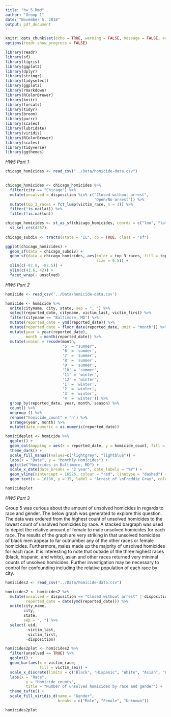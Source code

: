 ```yaml
---
title: "hw_5.Rmd"
author: "Group 1"
date: "November 5, 2018"
output: pdf_document
---
```


```r
knitr::opts_chunk$set(echo = TRUE, warning = FALSE, message = FALSE, error = FALSE, comment = FALSE)
options(readr.show_progress = FALSE)
```


```r
library(readr)
library(sf)
library(tigris)
library(ggplot2)  
library(dplyr)
library(stringr)
library(tidyselect)
library(ggplot2)
library(rmarkdown)
library(RColorBrewer)
library(knitr)
library(forcats)
library(tidyr)
library(broom)
library(purrr)
library(scales)
library(lubridate)
library(viridis)
library(RColorBrewer)
library(scales)
library(tidyverse)
library(ggthemes)
```

*HW5 Part 1*

```r


chicago_homicides <- read_csv("../Data/homicide-data.csv")
  

chicago_homicides <- chicago_homicides %>% 
  filter(city == "Chicago") %>% 
  mutate(unsolved = disposition %in% c("Closed without arrest", 
                                       "Open/No arrest")) %>% 
  mutate(top_3_races = fct_lump(victim_race, n = 3)) %>% 
  filter(!is.na(lat)) %>% 
  filter(!is.na(lon))

chicago_homicides <- st_as_sf(chicago_homicides, coords = c("lon", "lat")) %>% 
  st_set_crs(4267)
  
chicago_subdiv <- tracts(state = "IL", cb = TRUE, class = "sf")
```

```r

ggplot(chicago_homicides) +
  geom_sf(data = chicago_subdiv) +
  geom_sf(data = chicago_homicides, aes(color = top_3_races, fill = top_3_races, 
                                        size = 0.5)) +
  xlim(c(-87.8, -87.5)) + 
  ylim(c(41.6, 42)) +
  facet_wrap(~ unsolved)

```

*HW5 Part 2*

```r

homicide <- read_csv('../Data/homicide-data.csv') 

homicide <- homicide %>% 
  unite(cityname, city, state, sep = ", ") %>% 
  select(reported_date, cityname, victim_last, victim_first) %>% 
  filter(cityname == "Baltimore, MD") %>% 
  mutate(reported_date = ymd(reported_date)) %>% 
  mutate(reported_date = floor_date(reported_date, unit = "month")) %>% 
  mutate(year = year(reported_date),
         month = month(reported_date)) %>% 
  mutate(season = recode(month, 
                         '5' = "summer",
                         '6' = 'summer',
                         '7' = 'summer',
                         '8' = 'summer',
                         '9' = 'summer',
                         '10' = 'summer',
                         '11' = 'winter',
                         '12' = 'winter',
                         '1' = 'winter',
                         '2' = 'winter',
                         '3' = 'winter',
                         '4' = 'winter')) %>% 
  group_by(reported_date, year, month, season) %>% 
  count() %>% 
  ungroup () %>% 
  rename("homicide_count" = 'n') %>% 
  arrange(year, month) %>% 
  mutate(date_numeric = as.numeric(reported_date))

homicideplot <- homicide %>% 
  ggplot() +
  geom_col(mapping = aes(x = reported_date, y = homicide_count, fill = season), color = "darkgrey") +
  theme_dark() +
  scale_fill_manual(values=c("lightgrey", "lightblue")) +
  labs(x = "Date", y = "Monthly Homicides") +
  ggtitle("Homicides in Baltimore, MD") +
  scale_x_date(date_breaks = "2 year", date_labels = "%Y") +
  geom_vline(xintercept = 16526, colour = "red", linetype = "dashed") +
  geom_text(x = 16100, y = 35, label = "Arrest of \nFreddie Gray", color = "lightgrey", size = 3)

homicideplot

```

*HW5 Part 3*

Group 5 was curious about the amount of unsolved homicides in regards to race and gender.  The below graph was generated to explore this question.  The data was ordered from the highest count of unsolved homicides to the lowest count of unsolved homicides by race.  A stacked bargraph was used to depict the relative amount of female to male unsolved homicides for each race.  The results of the graph are very striking in that unsolved homicides of black men appear to far outnumber any of the other races or female homicides.  Furthermore, males made up the majority of unsolved homicides for each race.  It is interesting to note that outside of the three highest races (black, hispanic, and white), asian and other races returned very minimal counts of unsolved homicides.  Further investigation may be necessary to control for confounding including the relative population of each race by city. 

```r

homicides2 <- read_csv("../Data/homicide-data.csv")

homicides2 <- homicides2 %>% 
  mutate(unsolved = disposition == "Closed without arrest" | disposition == "Open/No arrest",
         reported_date = date(ymd(reported_date))) %>%
  unite(city_name,
        city,
        state,
        sep = ", ") %>% 
  select(-uid,
         -victim_last,
         -victim_first,
         -disposition)
```

```r
homicides2plot <- homicides2 %>% 
  filter(unsolved == TRUE) %>% 
  ggplot() +
  geom_bar(aes(x = victim_race,
               fill = victim_sex)) +
  scale_x_discrete(limits = c("Black", "Hispanic", "White", "Asian", "Other", "Unknown")) +
  labs(x = "Race",
         y = "Homicide counts",
         title = "Number of unsolved homicides by race and gender") +
  theme_tufte() +
  scale_fill_viridis_d(name = "Gender",
                       breaks = c("Male", "Female", "Unknown")) 

homicides2plot
```


